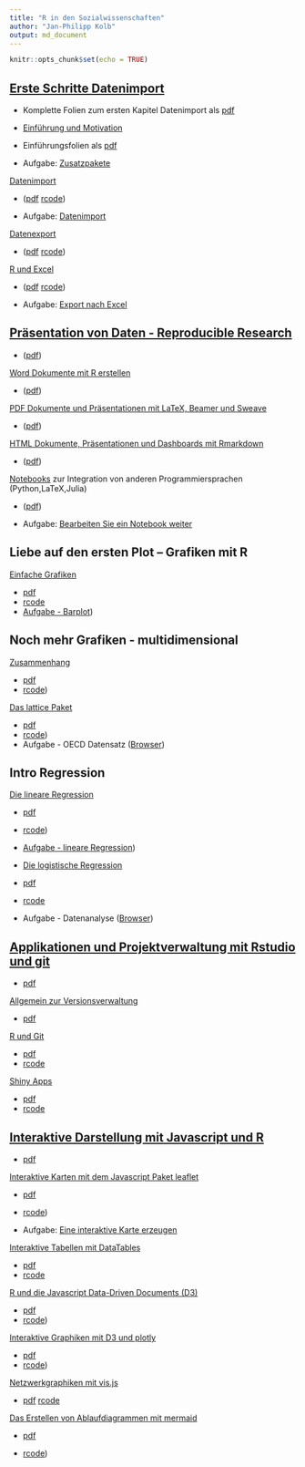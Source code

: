 ```yaml
---
title: "R in den Sozialwissenschaften"
author: "Jan-Philipp Kolb"
output: md_document
---
```


```r
knitr::opts_chunk$set(echo = TRUE)
```


## [Erste Schritte Datenimport](https://github.com/Japhilko/RInterfaces/blob/master/slides/RInterfaces_all2g_1.md) 

- Komplette Folien zum ersten Kapitel Datenimport als [pdf](https://github.com/Japhilko/RInterfaces/blob/master/slides/RInterfaces_all2g_1.pdf)

- [Einführung und Motivation](https://github.com/Japhilko/RInterfaces/blob/master/slides/Intro.md) 

- Einführungsfolien als [pdf](https://github.com/Japhilko/RInterfaces/blob/master/slides/Intro.pdf)

- Aufgabe: [Zusatzpakete](https://github.com/Japhilko/RInterfaces/blob/master/tutorial/Aufgabe_Zusatzpakete.md)

[Datenimport](https://github.com/Japhilko/RInterfaces/blob/master/slides/Datenimport.md) 

- ([pdf](https://github.com/Japhilko/RInterfaces/blob/master/slides/Datenimport.pdf)   [rcode](https://github.com/Japhilko/RInterfaces/blob/master/slides/Datenimport.R))

- Aufgabe: [Datenimport](tutorial/Aufgabe_Datenimport.md)

[Datenexport](slides/Datenexport.md) 

- ([pdf](slides/Datenexport.pdf)   [rcode](slides/Datenexport.R)) 

[R und Excel](slides/Rexcel.md) 

- ([pdf](slides/Rexcel.pdf)   [rcode](slides/Rexcel.R))

- Aufgabe: [Export nach Excel](tutorial/Aufgabe_Export2Excel.md)

## [Präsentation von Daten - Reproducible Research](https://github.com/Japhilko/RInterfaces/blob/master/slides/RInterfaces_all2g_2.md) 

- ([pdf](slides/RInterfaces_all2g_2.pdf))

[Word Dokumente mit R erstellen](slides/R2word.md) 

- ([pdf](slides/R2word.pdf))

[PDF Dokumente und Präsentationen mit LaTeX, Beamer und Sweave](slides/R2pdf.md) 

- ([pdf](slides/R2pdf.pdf))

[HTML Dokumente, Präsentationen und Dashboards mit Rmarkdown](slides/Rmarkdown.md) 

- ([pdf](slides/Rmarkdown.pdf))

[Notebooks](slides/Notebooks.md) zur Integration von anderen Programmiersprachen (Python,LaTeX,Julia) 

- ([pdf](slides/Notebooks.pdf))

- Aufgabe: [Bearbeiten Sie ein Notebook weiter](tutorial/Aufgabe_Notebook.md)


## Liebe auf den ersten Plot – Grafiken mit R	

[Einfache Grafiken](https://github.com/Japhilko/IntroR/blob/master/2017/slides/EinfacheGrafiken.md) 

- [pdf](slides/EinfacheGrafiken.pdf)   
- [rcode](rcode/EinfacheGrafiken.R)
- [Aufgabe - Barplot](https://github.com/Japhilko/IntroR/blob/master/2017/tutorial/Aufgabe_Barplot.md))
    


## Noch mehr Grafiken - multidimensional

[Zusammenhang](https://github.com/Japhilko/IntroR/blob/master/2017/slides/Multidimensional.md)

- [pdf](slides/Multidimensional.pdf)   
- [rcode](rcode/Multidimensional.R))

[Das lattice Paket](https://github.com/Japhilko/IntroR/blob/master/2017/slides/LatticePaket.md)   

- [pdf](slides/LatticePaket.pdf)   
- [rcode](rcode/LatticePaket.R))
- Aufgabe - OECD Datensatz ([Browser](https://github.com/Japhilko/IntroR/blob/master/2017/slides/Aufgabe_OECDdata.md))
    


## Intro Regression 

[Die lineare Regression](https://github.com/Japhilko/IntroR/blob/master/2017/slides/LineareRegression.md)   

- [pdf](https://github.com/Japhilko/IntroR/blob/master/2017/slides/LineareRegression.pdf)   
- [rcode](https://github.com/Japhilko/IntroR/blob/master/2017/rcode/LineareRegression.R))

- [Aufgabe - lineare Regression](https://github.com/Japhilko/IntroR/blob/master/2017/tutorial/Aufgabe_LineareRegression.md))

- [Die logistische Regression](https://github.com/Japhilko/IntroR/blob/master/2017/slides/logistischeRegression.md)   

- [pdf](https://github.com/Japhilko/IntroR/blob/master/2017/slides/logistischeRegression.pdf)   
- [rcode](https://github.com/Japhilko/IntroR/blob/master/2017/rcode/logistischeRegression.R)

- Aufgabe - Datenanalyse ([Browser](https://github.com/Japhilko/IntroR/blob/master/2017/tutorial/Aufgabe_Datenanalyse.md))



## [Applikationen und Projektverwaltung mit Rstudio und git](https://github.com/Japhilko/RInterfaces/blob/master/slides/RInterfaces_all2g_5.md) 

- [pdf](slides/RInterfaces_all2g_5.pdf)

[Allgemein zur Versionsverwaltung](slides/Versionsverwaltung.md) 

- [pdf](slides/Versionsverwaltung.pdf)


[R und Git](slides/Rgit.md) 

- [pdf](slides/Rgit.pdf)  
- [rcode](rcode/Rgit.R)

[Shiny Apps](slides/shiny.md) 

- [pdf](slides/shiny.pdf)   
- [rcode](rcode/shiny.R)


## [Interaktive Darstellung mit Javascript und R](https://github.com/Japhilko/RInterfaces/blob/master/slides/RInterfaces_all2g_3.md) 

- [pdf](slides/RInterfaces_all2g_3.pdf)

[Interaktive Karten mit dem Javascript Paket leaflet](https://github.com/Japhilko/RInterfaces/blob/master/slides/leaflet.md) 

- [pdf](slides/leaflet.pdf)   
- [rcode](rcode/leaflet.R))

- Aufgabe: [Eine interaktive Karte erzeugen](tutorial/Aufgabe_leaflet.md)

[Interaktive Tabellen mit DataTables](https://github.com/Japhilko/RInterfaces/blob/master/slides/DataTables.md) 

- [pdf](slides/DataTables.pdf)   
- [rcode](rcode/DataTables.R)

[R und die Javascript Data-Driven Documents (D3)](https://github.com/Japhilko/RInterfaces/blob/master/slides/D3.md) 

- [pdf](slides/D3.pdf)   
- [rcode](rcode/D3.R))

[Interaktive Graphiken mit D3 und plotly](https://github.com/Japhilko/RInterfaces/blob/master/slides/plotly.md) 

- [pdf](slides/plotly.pdf)   
- [rcode](rcode/plotly.R))

[Netzwerkgraphiken mit vis.js](https://github.com/Japhilko/RInterfaces/blob/master/slides/visNetwork.md) 

- [pdf](slides/visNetwork.pdf)   [rcode](rcode/visNetwork.R)


[Das Erstellen von Ablaufdiagrammen mit mermaid](https://github.com/Japhilko/RInterfaces/blob/master/slides/mermaid.md)

- [pdf](slides/mermaid.pdf)   

- [rcode](rcode/mermaid.R))


